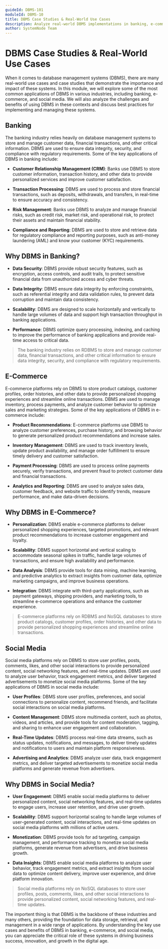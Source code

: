 ```yaml
---
guideId: DBMS-101
moduleId: DBMS-10
title: DBMS Case Studies & Real-World Use Cases
description: Analyze real-world DBMS implementations in banking, e-commerce, and social media.
author: SystemNode Team
---
```


# DBMS Case Studies & Real-World Use Cases

When it comes to database management systems (DBMS), there are many real-world use cases and case studies that demonstrate the importance and impact of these systems. In this module, we will explore some of the most common applications of DBMS in various industries, including banking, e-commerce, and social media. We will also analyze the challenges and benefits of using DBMS in these contexts and discuss best practices for implementing and managing these systems.

## Banking

The banking industry relies heavily on database management systems to store and manage customer data, financial transactions, and other critical information. DBMS are used to ensure data integrity, security, and compliance with regulatory requirements. Some of the key applications of DBMS in banking include:

- **Customer Relationship Management (CRM)**: Banks use DBMS to store customer information, transaction history, and other data to provide personalized services and improve customer satisfaction.

- **Transaction Processing**: DBMS are used to process and store financial transactions, such as deposits, withdrawals, and transfers, in real-time to ensure accuracy and consistency.

- **Risk Management**: Banks use DBMS to analyze and manage financial risks, such as credit risk, market risk, and operational risk, to protect their assets and maintain financial stability.

- **Compliance and Reporting**: DBMS are used to store and retrieve data for regulatory compliance and reporting purposes, such as anti-money laundering (AML) and know your customer (KYC) requirements.

## Why DBMS in Banking?

- **Data Security**: DBMS provide robust security features, such as encryption, access controls, and audit trails, to protect sensitive financial data from unauthorized access and cyber threats.

- **Data Integrity**: DBMS ensure data integrity by enforcing constraints, such as referential integrity and data validation rules, to prevent data corruption and maintain data consistency.

- **Scalability**: DBMS are designed to scale horizontally and vertically to handle large volumes of data and support high transaction throughput in banking applications.

- **Performance**: DBMS optimize query processing, indexing, and caching to improve the performance of banking applications and provide real-time access to critical data.

> The banking industry relies on RDBMS to store and manage customer data, financial transactions, and other critical information to ensure data integrity, security, and compliance with regulatory requirements.

## E-Commerce

E-commerce platforms rely on DBMS to store product catalogs, customer profiles, order histories, and other data to provide personalized shopping experiences and streamline online transactions. DBMS are used to manage inventory, process payments, and analyze customer behavior to optimize sales and marketing strategies. Some of the key applications of DBMS in e-commerce include:

- **Product Recommendations**: E-commerce platforms use DBMS to analyze customer preferences, purchase history, and browsing behavior to generate personalized product recommendations and increase sales.

- **Inventory Management**: DBMS are used to track inventory levels, update product availability, and manage order fulfillment to ensure timely delivery and customer satisfaction.

- **Payment Processing**: DBMS are used to process online payments securely, verify transactions, and prevent fraud to protect customer data and financial transactions.

- **Analytics and Reporting**: DBMS are used to analyze sales data, customer feedback, and website traffic to identify trends, measure performance, and make data-driven decisions.

## Why DBMS in E-Commerce?

- **Personalization**: DBMS enable e-commerce platforms to deliver personalized shopping experiences, targeted promotions, and relevant product recommendations to increase customer engagement and loyalty.

- **Scalability**: DBMS support horizontal and vertical scaling to accommodate seasonal spikes in traffic, handle large volumes of transactions, and ensure high availability and performance.

- **Data Analysis**: DBMS provide tools for data mining, machine learning, and predictive analytics to extract insights from customer data, optimize marketing campaigns, and improve business operations.

- **Integration**: DBMS integrate with third-party applications, such as payment gateways, shipping providers, and marketing tools, to streamline e-commerce operations and enhance the customer experience.

> E-commerce platforms rely on RDBMS and NoSQL databases to store product catalogs, customer profiles, order histories, and other data to provide personalized shopping experiences and streamline online transactions.

## Social Media

Social media platforms rely on DBMS to store user profiles, posts, comments, likes, and other social interactions to provide personalized content, social networking features, and real-time updates. DBMS are used to analyze user behavior, track engagement metrics, and deliver targeted advertisements to monetize social media platforms. Some of the key applications of DBMS in social media include:

- **User Profiles**: DBMS store user profiles, preferences, and social connections to personalize content, recommend friends, and facilitate social interactions on social media platforms.

- **Content Management**: DBMS store multimedia content, such as photos, videos, and articles, and provide tools for content moderation, tagging, and sharing to enhance user engagement and collaboration.

- **Real-Time Updates**: DBMS process real-time data streams, such as status updates, notifications, and messages, to deliver timely updates and notifications to users and maintain platform responsiveness.

- **Advertising and Analytics**: DBMS analyze user data, track engagement metrics, and deliver targeted advertisements to monetize social media platforms and generate revenue from advertisers.

## Why DBMS in Social Media?

- **User Engagement**: DBMS enable social media platforms to deliver personalized content, social networking features, and real-time updates to engage users, increase user retention, and drive user growth.

- **Scalability**: DBMS support horizontal scaling to handle large volumes of user-generated content, social interactions, and real-time updates on social media platforms with millions of active users.

- **Monetization**: DBMS provide tools for ad targeting, campaign management, and performance tracking to monetize social media platforms, generate revenue from advertisers, and drive business growth.

- **Data Insights**: DBMS enable social media platforms to analyze user behavior, track engagement metrics, and extract insights from social data to optimize content delivery, improve user experience, and drive platform innovation.

> Social media platforms rely on NoSQL databases to store user profiles, posts, comments, likes, and other social interactions to provide personalized content, social networking features, and real-time updates.

The importent thing is that DBMS is the backbone of these industries and many others, providing the foundation for data storage, retrieval, and management in a wide range of applications. By understanding the key use cases and benefits of DBMS in banking, e-commerce, and social media, you can appreciate the critical role of these systems in driving business success, innovation, and growth in the digital age.